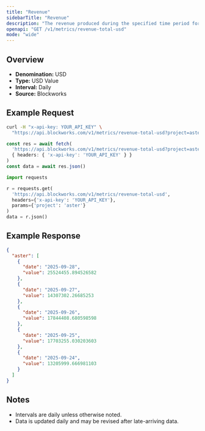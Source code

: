 ```yaml
---
title: "Revenue"
sidebarTitle: "Revenue"
description: "The revenue produced during the specified time period for given project."
openapi: "GET /v1/metrics/revenue-total-usd"
mode: "wide"
---
```


## Overview

- **Denomination:** USD
- **Type:** USD Value
- **Interval:** Daily
- **Source:** Blockworks

## Example Request

<CodeGroup>

```bash cURL
curl -H "x-api-key: YOUR_API_KEY" \
  "https://api.blockworks.com/v1/metrics/revenue-total-usd?project=aster"
```

```typescript TypeScript
const res = await fetch(
  'https://api.blockworks.com/v1/metrics/revenue-total-usd?project=aster',
  { headers: { 'x-api-key': 'YOUR_API_KEY' } }
)
const data = await res.json()
```

```python Python
import requests

r = requests.get(
  'https://api.blockworks.com/v1/metrics/revenue-total-usd',
  headers={'x-api-key': 'YOUR_API_KEY'},
  params={'project': 'aster'}
)
data = r.json()
```

</CodeGroup>

## Example Response

```json
{
  "aster": [
    {
      "date": "2025-09-28",
      "value": 25524455.894526582
    },
    {
      "date": "2025-09-27",
      "value": 14307302.26685253
    },
    {
      "date": "2025-09-26",
      "value": 17844408.680598598
    },
    {
      "date": "2025-09-25",
      "value": 17703255.030203603
    },
    {
      "date": "2025-09-24",
      "value": 13205999.666981103
    }
  ]
}
```

## Notes
- Intervals are daily unless otherwise noted.
- Data is updated daily and may be revised after late-arriving data.